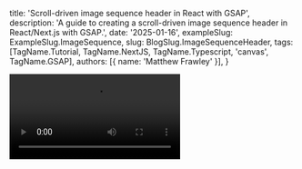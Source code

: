 
  title: 'Scroll-driven image sequence header in React with GSAP',
  description: 'A guide to creating a scroll-driven image sequence header in React/Next.js with GSAP.',
  date: '2025-01-16',
  exampleSlug: ExampleSlug.ImageSequence,
  slug: BlogSlug.ImageSequenceHeader,
  tags: [TagName.Tutorial, TagName.NextJS, TagName.Typescript, 'canvas', TagName.GSAP],
  authors: [{ name: 'Matthew Frawley' }],
}


<Video src='/blog/videos/scroll-driven-image-sequence.mp4' />

## Some Motivation 

This type of scroll controlled image sequence can be found on world class sites such as Apple's [AirPods Pro](https://www.apple.com/uk/airpods-pro/) landing page. I've personally implemented something similar on a global project for a leading retail brand.

In this guide I'll explain how to build this scrolling image sequence in Next.js (Typescript) with GSAP... and hopefully help you take your web experiences to the next level 🚀

<Aside title="Pros and cons of image sequences">
**Pros:**
- High fidelity visuals with pre-baked lighting and shadows not possible in real-time
- Runs well on lower powered devices
- Relatively easy to implement

**Cons:**
- Lower frame rates than a realtime 3D model or video
- Large set of images required for a smooth animation which can be heavy to load
- Limited interactivity (forwards/backwards motion) compared to 3D models which can have pointer interactions
</Aside>

## Install Dependencies
To get started, ensure your Next.js project is setup with Tailwind CSS. If you're starting from scratch, run the Next.js install command and enter Y to all the options.

```bash
npx create-next-app scroll-driven-image-sequence
```

Then install the following packages:

```bash
npm install gsap @gsap/react @mantine/hooks
```

[GSAP](https://gsap.com/): For advanced animations<br/>
[@gsap/react](https://www.npmjs.com/package/@gsap/react): useGSAP is a replacement for useEffect() that automatically handles cleanup<br/>
[@mantine/hooks](https://www.npmjs.com/package/@mantine/hooks): Useful set of UI hooks - we'll be using viewport size detection and value debouncing


## Prepare Your Image Sequence Frames

<Image src='/blog/images/image-sequence-files.png' alt='Image sequence files' width={1200} height={800} quality={80} className='object-contain' />

You'll need a series of sequentially named image files (e.g., `img0001.png`, `img0002.png`).
If you're working with a 3D designer they'll be able to render these for you.

If you want, you can [download my images from here](https://blog.pragmattic.dev/images/bottle/bottle.zip).
Shoutout to [Derek Elliott](https://www.derrk.com/) for his awesome 3D work on these 🍾

Once ready, stick them in a `public/images` directory to be loaded later.

*Ideally you'd also have a variety of sizes for different screen sizes, but for this project we'll just sitck to one size for simplicity.*

## Component Overview and Markup

In this example we'll be building a header component designed for the top of the page.<br/> 
The header will be pinned (fixed) until the user scrolls a certain distance and the image sequence has finished.<br/> 
The images will be rendered one by one into a canvas, with the current scroll position determining which frame to draw.

Here's the initial component structure:

```tsx {1, 8, 15-20}  title="ImageSequenceHeader.tsx" showLineNumbers
'use client'
import { useGSAP } from '@gsap/react'
import { useDebouncedValue, useDidUpdate, useViewportSize } from '@mantine/hooks'
import gsap from 'gsap'
import ScrollTrigger from 'gsap/dist/ScrollTrigger'
import React, { type FC, useEffect, useRef, useState } from 'react'

gsap.registerPlugin(ScrollTrigger, useGSAP)

const ImageSequenceHeader: FC = () => {
  const header = useRef<HTMLElement>(null)
  const canvas = useRef<HTMLCanvasElement>(null)

  return (
      <header ref={header} className="relative h-[200lvh] w-full select-none overflow-hidden">
        <div id="content-wrapper" className="relative z-20 flex h-lvh w-full items-center justify-center">
          <h1 className="text-3xl font-extrabold tracking-tighter text-white md:text-[8.5vmax]">Animate Responsibly</h1>
          <canvas ref={canvas} className="pointer-events-none absolute scale-75 bg-transparent" />
        </div>
      </header>
      // Remember to ensure your page can scroll by setting a min-h on it! 
  )
}
```

### Breakdown
- We've marked the component as `client` side rendered so we can use refs and GSAP
- We've remembered to register the relevant GSAP plugins
- The header height is 200% of the (large) viewport height. 2 screen heights is the amount the user will scroll to complete the sequence.
- The content wrapper (stuff that will be pinned) is full screen size
- The canvas is positioned absolutely above the heading
- Both the heading and canvas are centered by their parent using flex


## Loading images and updating the canvas

When the component mounts we'll load all the images and draw the first frame onto the canvas.
We generate an array of image sources based on the file naming pattern. In this case we have 60 frames.

```tsx title="ImageSequenceHeader.tsx"
  // Inside our component
 const viewportSize = useViewportSize()
 const [loadedImages, setLoadedImages] = useState<HTMLImageElement[]>()

  useEffect(() => {
    if (!canvas.current) return
    if (viewportSize.width === 0 || viewportSize.height === 0) return // First render value is 0
    if (!!loadedImages) return

    const intialSetup = async () => {
      // Image Dimensions: 1920 / 1080
      const imageAspect = 1920 / 1080
      const imageWidth = viewportSize.width
      const imageHeight = viewportSize.width / imageAspect
      canvas.current!.width = viewportSize.width
      canvas.current!.height = viewportSize.height

      const imageSrcs: string[] = Array.from(
        { length: 60 },
        (_, i) => `/images/bottle/pragma100${i + 1 < 10 ? `0${i + 1}` : i + 1}.png`,
      )

      // We will cover this function in the next section...
      const images = await loadImagesAndDrawFirstFrame({
        canvas: canvas.current!,
        imageSrcs: imageSrcs,
        imageWidth: imageWidth,
        imageHeight: imageHeight,
      })

      setLoadedImages(images)
    }

    intialSetup()
  }, [viewportSize, loadedImages])

```

### Summary
- We're using the `useViewportSize` Mantine hook to get the current viewport size
- Once we have the viewport size we calculate the image dimensions based on a 1920x1080 aspect ratio (or whatever aspect the images are)
- `imageSrcs` is an array generated from the file naming pattern, pointing to our assets in the public folder
- We call `loadImagesAndDrawFirstFrame` and then set the loaded images into state *(detailed below)*
- We don't run this effect again once the images are loaded

### Load images and draw the first frame

This helper function will download all of the images, and immediately render the first one into the canvas.<br/> 
It returns a promise of image elements which we're setting into the component's state above.

```ts title="loadImagesAndDrawFirstFrame" showLineNumbers
const loadImagesAndDrawFirstFrame = async ({
  canvas,
  imageSrcs,
  imageWidth,
  imageHeight,
}: {
  canvas: HTMLCanvasElement
  imageSrcs: string[]
  imageWidth: number
  imageHeight: number
}): Promise<HTMLImageElement[]> => {
  let images: HTMLImageElement[] = []
  let loadedCount = 0

  return new Promise<HTMLImageElement[]>(async (resolve, reject) => {
    const onImageLoad = (index: number, img: HTMLImageElement) => {
      // Draw the first frame ASAP
      if (index === 0) {
        const context = canvas.getContext('2d', { alpha: true })
        if (!context) return
        updateCanvasImage(context, canvas, img)
      }
      loadedCount++
      const hasLoadedAll = loadedCount === imageSrcs.length - 1
      if (hasLoadedAll) resolve(images)
    }

    const retries: { [imgIndex: number]: number } = {}
    const maxRetries = 3

    const onImageError = (i: number, img: HTMLImageElement) => {
      // Try reloading this image a couple of times. If it fails then reject.
      if (retries[i] < maxRetries) {
        console.warn(`Image ${i} failed to load. Retrying... ${retries[i]}`)
        img.src = `${imageSrcs[i]}?r=${retries[i]}`
        retries[i]++
      } else {
        reject()
      }
    }

    for (let i = 0; i < imageSrcs.length - 1; i++) {
      const img = new Image()
      img.src = imageSrcs[i]
      // Math.min for contain, Math.max for cover
      const scale = Math.max(canvas!.width / imageWidth, canvas!.height / imageHeight)
      img.width = imageWidth * scale
      img.height = imageHeight * scale
      img.addEventListener('load', (e: any) => onImageLoad(i, img))
      img.addEventListener('error', (e) => onImageError(i, img))
      images.push(img)
    }
  })
}

const updateCanvasImage = (
  renderingContext: CanvasRenderingContext2D,
  canvas: HTMLCanvasElement,
  image: HTMLImageElement,
) => {
  if (!renderingContext || !canvas || !image) throw new Error('Unable to update canvas')
  // If you need to center the image in the canvas:
  const offsetX = canvas.width / 2 - image.width / 2
  const offsetY = canvas.height / 2 - image.height / 2
  renderingContext.clearRect(0, 0, canvas.width, canvas.height)
  renderingContext.drawImage(image, offsetX, offsetY, image.width, image.height)
}
```

### `loadImagesAndDrawFirstFrame`
- We're looping through all the image sources and creating a HTML Image element for each
- We attach a load event listener to each image which will call `onImageLoad` when the image is ready
- ...or `onImageError` if the image fails to load
- If an image fails to load, we retry up to 3 times before rejecting the promise
- When the image loads, if it's the first index we draw it onto the canvas
- Once all of the images have loaded, we resolve the promise with the array of images

### `updateCanvasImage`
- This function is responsible for drawing an image onto the canvas
- It's important to first clear the entire canvas, because the images are transparent and would otherwise be drawn on top of each other.


## Update the canvas on scroll

We'll implement the `useGSAP` hook and create a `ScrollTrigger` to update the canvas image based on the scroll progress:

```tsx title="ImageSequenceHeader.tsx"
  useGSAP(
    () => {
      if (!canvas.current || !loadedImages) return
      const context = canvas.current.getContext('2d', { alpha: true })
      if (!context) return

      // ScrollTrigger for updating image sequence frames
      ScrollTrigger.create({
        id: 'image-sequence',
        trigger: header.current, // Use the header as the trigger element
        start: 0, // Start at 0 scroll (top of the page)
        end: 'bottom top', // End when the bottom of the header reaches the top of the viewport (2 screen heights)
        pin: '#content-wrapper', // Pin the content (h1, canvas) so it doesn't scroll off the screen
        onUpdate: ({ progress }) => {
          // Progress ranges from 0 to 1
          // Determine the next image to draw
          const nextFrame = Math.floor(progress * loadedImages.length)
          const nextImage = loadedImages[nextFrame]
          if (!nextImage) return
          // Note: we could track the current frame in a ref, and only update when it's changed
          updateCanvasImage(context, canvas.current!, nextImage)
        },
      })
    },
    {
      dependencies: [loadedImages],
      scope: header, // Scope any query selectors to the header
    },
  )
```

**Now you should have a working image sequence that responds to the user's scroll!**

## Handling Viewport Resizes

To ensure the header canvas is responsive, we'll update it's size and redraw the current frame after a viewport resize.<br/>
We'll use the `useDebouncedValue` Mantine hook to prevent this from firing too often.<br/>
We'll use `useDidUpdate` so that the function doesn't run on the first render like a regular useEffect would. 

```tsx title="ImageSequenceHeader.tsx"
  // Additional component logic for handling viewport resize
  const [debouncedViewportSize] = useDebouncedValue(viewportSize, 500)

  useDidUpdate(() => {
    const handleViewportResize = () => {
      if (!debouncedViewportSize.width || !debouncedViewportSize.height || !loadedImages) return
      if (!canvas.current) return
      if (canvas.current.width === debouncedViewportSize.width) return
      canvas.current.width = debouncedViewportSize.width
      canvas.current.height = debouncedViewportSize.height
      const context = canvas.current.getContext('2d', { alpha: true })
      if (!context) return
      const progress = ScrollTrigger.getById('image-sequence')?.progress ?? 0
      const nextFrame = Math.floor(progress * loadedImages.length)
      const nextImage = loadedImages[nextFrame]
      if (!nextImage) return
      updateCanvasImage(context, canvas.current, nextImage)
    }
    handleViewportResize()
  }, [debouncedViewportSize])
```

### Summary 
- We pass the viewport size into `useDebouncedValue` to get a value which updates every 500ms at most
- We use the `useDidUpdate` Mantine hook to call `handleViewportResize` when the debouncedViewportSize value changes
- We make some checks to ensure the resize logic should run before setting the new canvas width and height
- We access the ScrollTrigger's progress value using it's ID, and then draw what the current frame should be using the newly sized canvas

**With this in place you now have a responsive canvas that re-draws the current frame after resizing has ended!**


## Final Code

I've not covered the intro animation or the heading transitions featured in the live example.<br/>
How would you go about adding those?<br/>
Feel free to peruse [my code here](https://github.com/prag-matt-ic/pragmattic-blog/blob/main/components/examples/imageSequence/ImageSequenceHeader.tsx) if you want to see how I did it.

If you make improvements to the code I'd love to hear from you!

And remember: **Animate Responsibly** and **Be Principled** 😉

### Credits

Thanks to:
- [Derek Elliott](https://www.derrk.com/) for rendering the bottle image sequence
- [Eduard Radd](https://www.eduardcradd.com/) for testing and helping refine this guide